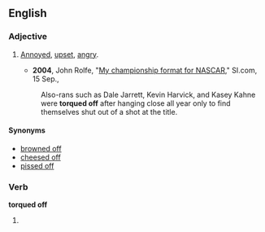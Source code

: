 ==English==

===Adjective===
{{en-adj}}

#{{chiefly|US|idiom|slang}} [[annoyed|Annoyed]], [[upset]], [[angry]].
#*'''2004''', John Rolfe, "[http://sportsillustrated.cnn.com/2004/writers/john_rolfe/09/15/nextel.cup/ My championship format for NASCAR]," SI.com, 15 Sep.,
#:Also-rans such as Dale Jarrett, Kevin Harvick, and Kasey Kahne were '''torqued off''' after hanging close all year only to find themselves shut out of a shot at the title.

====Synonyms====
*[[browned off]]
*[[cheesed off]]
*[[pissed off]]

===Verb===
'''torqued off'''

# {{past of|[[torque off]]}}